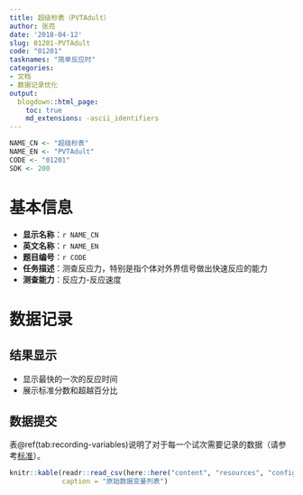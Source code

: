 ```yaml
---
title: 超级秒表（PVTAdult）
author: 张亮
date: '2018-04-12'
slug: 01201-PVTAdult
code: "01201"
tasknames: "简单反应时"
categories:
- 文档
- 数据记录优化
output:
  blogdown::html_page:
    toc: true
    md_extensions: -ascii_identifiers
---
```


```r
NAME_CN <- "超级秒表"
NAME_EN <- "PVTAdult"
CODE <- "01201"
SDK <- 200
```

# 基本信息

* **显示名称**：`r NAME_CN`
* **英文名称**：`r NAME_EN`
* **题目编号**：`r CODE`
* **任务描述**：测查反应力，特别是指个体对外界信号做出快速反应的能力
* **测查能力**：反应力-反应速度

# 数据记录

## 结果显示

+ 显示最快的一次的反应时间
+ 展示标准分数和超越百分比

## 数据提交

表\@ref(tab:recording-variables)说明了对于每一个试次需要记录的数据（请参考[标准](`r blogdown::shortcode("relref", "standard")`)）。

```r
knitr::kable(readr::read_csv(here::here("content", "resources", "config", NAME_EN, "recs.csv")),
             caption = "原始数据变量列表")
```
